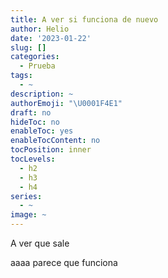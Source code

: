 ```yaml
---
title: A ver si funciona de nuevo
author: Helio
date: '2023-01-22'
slug: []
categories:
  - Prueba
tags:
  - ~
description: ~
authorEmoji: "\U0001F4E1"
draft: no
hideToc: no
enableToc: yes
enableTocContent: no
tocPosition: inner
tocLevels:
  - h2
  - h3
  - h4
series:
  - ~
image: ~
---
```


A ver que sale

aaaa parece que funciona
